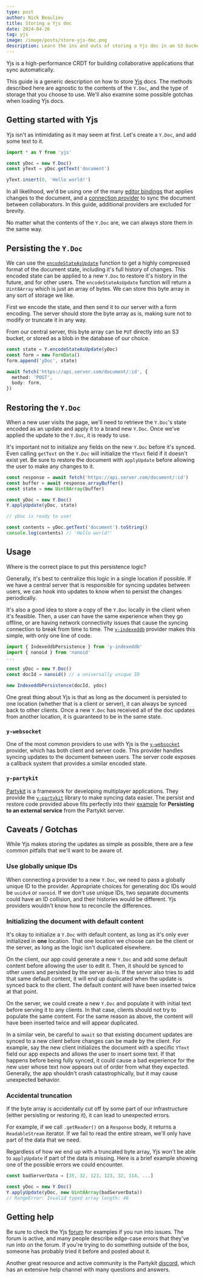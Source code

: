 ```yaml
---
type: post
author: Nick Beaulieu
title: Storing a Yjs doc
date: 2024-04-26
tag: yjs
image: /image/posts/store-yjs-doc.png
description: Learn the ins and outs of storing a Yjs doc in an S3 bucket or database.
---
```


Yjs is a high-performance CRDT for building collaborative applications that sync automatically.

This guide is a generic description on how to store [Yjs](https://docs.yjs.dev/) docs. The methods described here are agnostic to the contents of the `Y.Doc`, and the type of storage that you choose to use. We'll also examine some possible gotchas when loading Yjs docs.

## Getting started with Yjs

Yjs isn't as intimidating as it may seem at first. Let's create a `Y.Doc`, and add some text to it.

```ts
import * as Y from 'yjs'

const yDoc = new Y.Doc()
const yText = yDoc.getText('document')

yText.insert(0, 'Hello world!')
```

In all likelihood, we'd be using one of the many [editor bindings](https://docs.yjs.dev/ecosystem/editor-bindings) that applies changes to the document, and a [connection provider](https://docs.yjs.dev/ecosystem/connection-provider) to sync the document between collaborators. In this guide, additional providers are excluded for brevity.

No matter what the contents of the `Y.Doc` are, we can always store them in the same way.

## Persisting the `Y.Doc`

We can use the [`encodeStateAsUpdate`](https://docs.yjs.dev/api/document-updates#update-api) function to get a highly compressed format of the document state, including it's full history of changes. This encoded state can be applied to a new `Y.Doc` to restore it's history in the future, and for other users. The `encodeStateAsUpdate` function will return a `Uint8Array` which is just an array of bytes. We can store this byte array in any sort of storage we like.

First we encode the state, and then send it to our server with a form encoding. The server should store the byte array as is, making sure not to modify or truncate it in any way.

From our central server, this byte array can be `PUT` directly into an S3 bucket, or stored as a blob in the database of our choice.

```ts
const state = Y.encodeStateAsUpdate(yDoc)
const form = new FormData()
form.append('yDoc', state)

await fetch('https://api.server.com/document/:id', {
  method: 'POST',
  body: form,
})
```

## Restoring the `Y.Doc`

When a new user visits the page, we'll need to retrieve the `Y.Doc`'s state encoded as an update and apply it to a brand new `Y.Doc`. Once we've applied the update to the `Y.Doc`, it is ready to use.

It's important not to initialize any fields on the new `Y.Doc` before it's synced. Even calling `getText` on the `Y.Doc` will initialize the `YText` field if it doesn't exist yet. Be sure to restore the document with `applyUpdate` before allowing the user to make any changes to it.

```ts
const response = await fetch('https://api.server.com/document/:id')
const buffer = await response.arrayBuffer()
const state = new Uint8Array(buffer)

const yDoc = new Y.Doc()
Y.applyUpdate(yDoc, state)

// yDoc is ready to use!

const contents = yDoc.getText('document').toString()
console.log(contents) // 'Hello world!'
```

## Usage

Where is the correct place to put this persistence logic?

Generally, it's best to centralize this logic in a single location if possible. If we have a central server that is responsible for syncing updates between users, we can hook into updates to know when to persist the changes periodically.

It's also a good idea to store a copy of the `Y.Doc` locally in the client when it's feasible. Then, a user can have the same experience when they go offline, or are having network connectivity issues that cause the syncing connection to break from time to time. The [`y-indexeddb`](https://docs.yjs.dev/ecosystem/database-provider/y-indexeddb) provider makes this simple, with only one line of code.

```ts
import { IndexeddbPersistence } from 'y-indexeddb'
import { nanoid } from 'nanoid'
...

const yDoc = new Y.Doc()
const docId = nanoid() // a universally unique ID

new IndexeddbPersistence(docId, ydoc)
```

One great thing about Yjs is that as long as the document is persisted to one location (whether that is a client or server), it can always be synced back to other clients. Once a new `Y.Doc` has received all of the doc updates from another location, it is guaranteed to be in the same state.

### `y-websocket`

One of the most common providers to use with Yjs is the [`y-websocket`](https://docs.yjs.dev/ecosystem/connection-provider/y-websocket) provider, which has both client and server code. This provider handles syncing updates to the document between users. The server code exposes a callback system that provides a similar encoded state.

### `y-partykit`

[Partykit](https://www.partykit.io/) is a framework for developing multiplayer applications. They provide the [`y-partykit`](https://docs.partykit.io/reference/y-partykit-api/) library to make syncing data easier. The persist and restore code provided above fits perfectly into their [example](https://docs.partykit.io/reference/y-partykit-api/#persistence) for **Persisting to an external service** from the Partykit server.

## Caveats / Gotchas

While Yjs makes storing the updates as simple as possible, there are a few common pitfalls that we'll want to be aware of.

### Use globally unique IDs

When connecting a provider to a new `Y.Doc`, we need to pass a globally unique ID to the provider. Appropriate choices for generating doc IDs would be `uuidv4` or `nanoid`. If we don't use unique IDs, two separate documents could have an ID collision, and their histories would be different. Yjs providers wouldn't know how to reconcile the differences.

### Initializing the document with default content

It's okay to initialize a `Y.Doc` with default content, as long as it's only ever initialized in **one** location. That one location we choose can be the client or the server, as long as the logic isn't duplicated elsewhere.

On the client, our app could generate a new `Y.Doc` and add some default content before allowing the user to edit it. Then, it should be synced to other users and persisted by the server as-is. If the server also tries to add that same default content, it will end up duplicated when the update is synced back to the client. The default content will have been inserted twice at that point.

On the server, we could create a new `Y.Doc` and populate it with initial text before serving it to any clients. In that case, clients should not try to populate the same content. For the same reason as above, the content will have been inserted twice and will appear duplicated.

In a similar vein, be careful to `await` so that existing document updates are synced to a new client before changes can be made by the client. For example, say the new client initializes the document with a specific `YText` field our app expects and allows the user to insert some text. If that happens before being fully synced, it could cause a bad experience for the new user whose text now appears out of order from what they expected. Generally, the app shouldn't crash catastrophically, but it may cause unexpected behavior.

### Accidental truncation

If the byte array is accidentally cut off by some part of our infrastructure (either persisting or restoring it), it can lead to unexpected errors.

For example, if we call `.getReader()` on a `Response` body, it returns a `ReadableStream` iterator. If we fail to read the entire stream, we'll only have part of the data that we need.

Regardless of how we end up with a truncated byte array, Yjs won't be able to `applyUpdate` if part of the data is missing. Here is a brief example showing one of the possible errors we could encounter.

```ts
const badServerData = [35, 32, 123, 123, 32, 114, ...]

const yDoc = new Y.Doc()
Y.applyUpdate(yDoc, new Uint8Array(badServerData))
// RangeError: Invalid typed array length: 46
```

## Getting help

Be sure to check the Yjs [forum](https://discuss.yjs.dev/) for examples if you run into issues. The forum is active, and many people describe edge-case errors that they've run into on the forum. If you're trying to do something outside of the box, someone has probably tried it before and posted about it.

Another great resource and active community is the Partykit [discord](https://discord.gg/KDZb7J4uxJ), which has an extensive help channel with many questions and answers.
